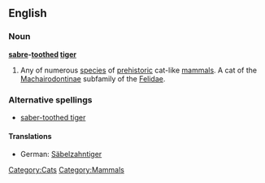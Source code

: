 ==English==
{{wikipedia}}

===Noun===
'''[[sabre]]-[[toothed]] [[tiger]]'''

# Any of numerous [[species]] of [[prehistoric]] cat-like [[mammals]]. A cat of the [[Machairodontinae]] subfamily of the [[Felidae]].

===Alternative spellings===
* [[saber-toothed tiger]]

====Translations====
{{rfc-level|Translations at L4+ not in L3 POS section}}
* German: [[Säbelzahntiger]] {{m}}

[[Category:Cats]]
[[Category:Mammals]]